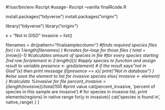 #!/usr/bin/env Rscript
#usage- Rscript --vanilla finalRcode.R

install.packages("tidyverse")
install.packages("originr")

library("tidyverse")
library("originr")

x = "Not in GISD"
invasive = list()

filenames = dir(pattern="finalsamplecolumn*") #finds required species files
for( i in 1:length(filenames) ) #creates for-loop for those files
{
  total = (nrow(i)-1) #calculates amount of species in file
  #for every species starting 2nd row
  for(element in 2:length(i)){
    #apply species to function and assign result to variable
    presence <- gisd(element)
    # if the result says "not in Gisd"(x) then print message
    if(presence == x){
      print("Not in database")
    }
    #else save the element to list for invasive species
    else{ invasive <- element}
  }
  #calculate %invasive for file
  percent_invasive = ((length(invasive))/total)*100
  #print value
  cat(percent_invasive, 'percent of species in this sample are invasive') 
  # for species in invasive list, print elements(regions) in native range
  for(y in invasive){
    cat('species is found in', native_range)
  }
} 
